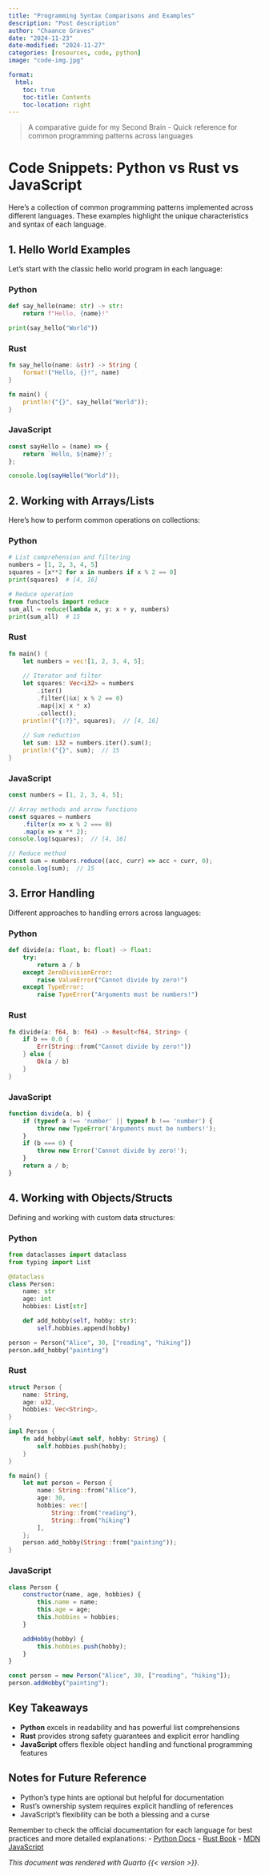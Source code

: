 ```yaml
---
title: "Programming Syntax Comparisons and Examples"
description: "Post description"
author: "Chaance Graves"
date: "2024-11-23"
date-modified: "2024-11-27"
categories: [resources, code, python]
image: "code-img.jpg"

format: 
  html:
    toc: true
    toc-title: Contents
    toc-location: right
---
```


> A comparative guide for my Second Brain - Quick reference for common programming patterns across languages

# Code Snippets: Python vs Rust vs JavaScript

Here's a collection of common programming patterns implemented across different languages. These examples highlight the unique characteristics and syntax of each language.

## 1. Hello World Examples

Let's start with the classic hello world program in each language:

### Python
```python
def say_hello(name: str) -> str:
    return f"Hello, {name}!"

print(say_hello("World"))
```

### Rust
```rust
fn say_hello(name: &str) -> String {
    format!("Hello, {}!", name)
}

fn main() {
    println!("{}", say_hello("World"));
}
```

### JavaScript
```javascript
const sayHello = (name) => {
    return `Hello, ${name}!`;
};

console.log(sayHello("World"));
```

## 2. Working with Arrays/Lists

Here's how to perform common operations on collections:

### Python
```python
# List comprehension and filtering
numbers = [1, 2, 3, 4, 5]
squares = [x**2 for x in numbers if x % 2 == 0]
print(squares)  # [4, 16]

# Reduce operation
from functools import reduce
sum_all = reduce(lambda x, y: x + y, numbers)
print(sum_all)  # 15
```

### Rust
```rust
fn main() {
    let numbers = vec![1, 2, 3, 4, 5];
    
    // Iterator and filter
    let squares: Vec<i32> = numbers
        .iter()
        .filter(|&x| x % 2 == 0)
        .map(|x| x * x)
        .collect();
    println!("{:?}", squares);  // [4, 16]
    
    // Sum reduction
    let sum: i32 = numbers.iter().sum();
    println!("{}", sum);  // 15
}
```

### JavaScript
```javascript
const numbers = [1, 2, 3, 4, 5];

// Array methods and arrow functions
const squares = numbers
    .filter(x => x % 2 === 0)
    .map(x => x ** 2);
console.log(squares);  // [4, 16]

// Reduce method
const sum = numbers.reduce((acc, curr) => acc + curr, 0);
console.log(sum);  // 15
```

## 3. Error Handling

Different approaches to handling errors across languages:

### Python
```python
def divide(a: float, b: float) -> float:
    try:
        return a / b
    except ZeroDivisionError:
        raise ValueError("Cannot divide by zero!")
    except TypeError:
        raise TypeError("Arguments must be numbers!")
```

### Rust
```rust
fn divide(a: f64, b: f64) -> Result<f64, String> {
    if b == 0.0 {
        Err(String::from("Cannot divide by zero!"))
    } else {
        Ok(a / b)
    }
}
```

### JavaScript
```javascript
function divide(a, b) {
    if (typeof a !== 'number' || typeof b !== 'number') {
        throw new TypeError('Arguments must be numbers!');
    }
    if (b === 0) {
        throw new Error('Cannot divide by zero!');
    }
    return a / b;
}
```

## 4. Working with Objects/Structs

Defining and working with custom data structures:

### Python
```python
from dataclasses import dataclass
from typing import List

@dataclass
class Person:
    name: str
    age: int
    hobbies: List[str]

    def add_hobby(self, hobby: str):
        self.hobbies.append(hobby)

person = Person("Alice", 30, ["reading", "hiking"])
person.add_hobby("painting")
```

### Rust
```rust
struct Person {
    name: String,
    age: u32,
    hobbies: Vec<String>,
}

impl Person {
    fn add_hobby(&mut self, hobby: String) {
        self.hobbies.push(hobby);
    }
}

fn main() {
    let mut person = Person {
        name: String::from("Alice"),
        age: 30,
        hobbies: vec![
            String::from("reading"),
            String::from("hiking")
        ],
    };
    person.add_hobby(String::from("painting"));
}
```

### JavaScript
```javascript
class Person {
    constructor(name, age, hobbies) {
        this.name = name;
        this.age = age;
        this.hobbies = hobbies;
    }

    addHobby(hobby) {
        this.hobbies.push(hobby);
    }
}

const person = new Person("Alice", 30, ["reading", "hiking"]);
person.addHobby("painting");
```

## Key Takeaways

- **Python** excels in readability and has powerful list comprehensions
- **Rust** provides strong safety guarantees and explicit error handling
- **JavaScript** offers flexible object handling and functional programming features

## Notes for Future Reference

- Python's type hints are optional but helpful for documentation
- Rust's ownership system requires explicit handling of references
- JavaScript's flexibility can be both a blessing and a curse

Remember to check the official documentation for each language for best practices and more detailed explanations:
- [Python Docs](https://docs.python.org/)
- [Rust Book](https://doc.rust-lang.org/book/)
- [MDN JavaScript](https://developer.mozilla.org/en-US/docs/Web/JavaScript)

*This document was rendered with Quarto {{< version >}}.*